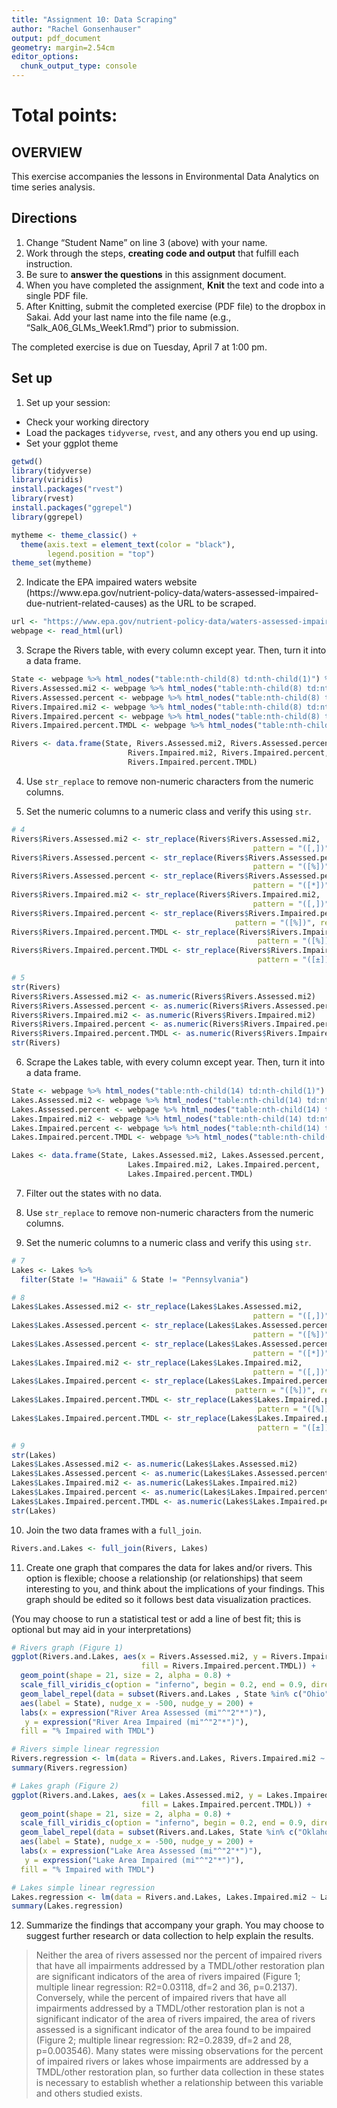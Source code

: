 ```yaml
---
title: "Assignment 10: Data Scraping"
author: "Rachel Gonsenhauser"
output: pdf_document
geometry: margin=2.54cm
editor_options: 
  chunk_output_type: console
---
```


# Total points:

## OVERVIEW

This exercise accompanies the lessons in Environmental Data Analytics on time series analysis. 

## Directions
1. Change "Student Name" on line 3 (above) with your name.
3. Work through the steps, **creating code and output** that fulfill each instruction.
4. Be sure to **answer the questions** in this assignment document.
6. When you have completed the assignment, **Knit** the text and code into a single PDF file.
8. After Knitting, submit the completed exercise (PDF file) to the dropbox in Sakai. Add your last name into the file name (e.g., "Salk_A06_GLMs_Week1.Rmd") prior to submission.

The completed exercise is due on Tuesday, April 7 at 1:00 pm.

## Set up 
1. Set up your session:

* Check your working directory
* Load the packages `tidyverse`, `rvest`, and any others you end up using.
* Set your ggplot theme

```r
getwd()
library(tidyverse)
library(viridis)
install.packages("rvest")
library(rvest)
install.packages("ggrepel")
library(ggrepel)

mytheme <- theme_classic() +
  theme(axis.text = element_text(color = "black"), 
        legend.position = "top")
theme_set(mytheme)
```

2. Indicate the EPA impaired waters website (https://www.epa.gov/nutrient-policy-data/waters-assessed-impaired-due-nutrient-related-causes) as the URL to be scraped. 

```r
url <- "https://www.epa.gov/nutrient-policy-data/waters-assessed-impaired-due-nutrient-related-causes"
webpage <- read_html(url)
```

3. Scrape the Rivers table, with every column except year. Then, turn it into a data frame.

```r

State <- webpage %>% html_nodes("table:nth-child(8) td:nth-child(1)") %>% html_text()
Rivers.Assessed.mi2 <- webpage %>% html_nodes("table:nth-child(8) td:nth-child(2)") %>% html_text()
Rivers.Assessed.percent <- webpage %>% html_nodes("table:nth-child(8) td:nth-child(3)") %>% html_text()
Rivers.Impaired.mi2 <- webpage %>% html_nodes("table:nth-child(8) td:nth-child(4)") %>% html_text()
Rivers.Impaired.percent <- webpage %>% html_nodes("table:nth-child(8) td:nth-child(5)") %>% html_text()
Rivers.Impaired.percent.TMDL <- webpage %>% html_nodes("table:nth-child(8) td:nth-child(6)") %>% html_text()

Rivers <- data.frame(State, Rivers.Assessed.mi2, Rivers.Assessed.percent, 
                          Rivers.Impaired.mi2, Rivers.Impaired.percent, 
                          Rivers.Impaired.percent.TMDL)
```

4. Use `str_replace` to remove non-numeric characters from the numeric columns. 

5. Set the numeric columns to a numeric class and verify this using `str`.

```r
# 4
Rivers$Rivers.Assessed.mi2 <- str_replace(Rivers$Rivers.Assessed.mi2,
                                                      pattern = "([,])", replacement = "")  
Rivers$Rivers.Assessed.percent <- str_replace(Rivers$Rivers.Assessed.percent,
                                                      pattern = "([%])", replacement = "")
Rivers$Rivers.Assessed.percent <- str_replace(Rivers$Rivers.Assessed.percent,
                                                      pattern = "([*])", replacement = "")
Rivers$Rivers.Impaired.mi2 <- str_replace(Rivers$Rivers.Impaired.mi2,
                                                      pattern = "([,])", replacement = "")  
Rivers$Rivers.Impaired.percent <- str_replace(Rivers$Rivers.Impaired.percent, 
                                                  pattern = "([%])", replacement = "")
Rivers$Rivers.Impaired.percent.TMDL <- str_replace(Rivers$Rivers.Impaired.percent.TMDL, 
                                                       pattern = "([%])", replacement = "")
Rivers$Rivers.Impaired.percent.TMDL <- str_replace(Rivers$Rivers.Impaired.percent.TMDL, 
                                                       pattern = "([±])", replacement = "")

# 5
str(Rivers)
Rivers$Rivers.Assessed.mi2 <- as.numeric(Rivers$Rivers.Assessed.mi2)
Rivers$Rivers.Assessed.percent <- as.numeric(Rivers$Rivers.Assessed.percent)
Rivers$Rivers.Impaired.mi2 <- as.numeric(Rivers$Rivers.Impaired.mi2)
Rivers$Rivers.Impaired.percent <- as.numeric(Rivers$Rivers.Impaired.percent)
Rivers$Rivers.Impaired.percent.TMDL <- as.numeric(Rivers$Rivers.Impaired.percent.TMDL)
str(Rivers)
```

6. Scrape the Lakes table, with every column except year. Then, turn it into a data frame.

```r
State <- webpage %>% html_nodes("table:nth-child(14) td:nth-child(1)") %>% html_text()
Lakes.Assessed.mi2 <- webpage %>% html_nodes("table:nth-child(14) td:nth-child(2)") %>% html_text()
Lakes.Assessed.percent <- webpage %>% html_nodes("table:nth-child(14) td:nth-child(3)") %>% html_text()
Lakes.Impaired.mi2 <- webpage %>% html_nodes("table:nth-child(14) td:nth-child(4)") %>% html_text()
Lakes.Impaired.percent <- webpage %>% html_nodes("table:nth-child(14) td:nth-child(5)") %>% html_text()
Lakes.Impaired.percent.TMDL <- webpage %>% html_nodes("table:nth-child(14) td:nth-child(6)") %>% html_text()

Lakes <- data.frame(State, Lakes.Assessed.mi2, Lakes.Assessed.percent, 
                          Lakes.Impaired.mi2, Lakes.Impaired.percent, 
                          Lakes.Impaired.percent.TMDL)
```

7. Filter out the states with no data. 

8. Use `str_replace` to remove non-numeric characters from the numeric columns. 

9. Set the numeric columns to a numeric class and verify this using `str`.
```r
# 7
Lakes <- Lakes %>%
  filter(State != "Hawaii" & State != "Pennsylvania")

# 8
Lakes$Lakes.Assessed.mi2 <- str_replace(Lakes$Lakes.Assessed.mi2,
                                                      pattern = "([,])", replacement = "")  
Lakes$Lakes.Assessed.percent <- str_replace(Lakes$Lakes.Assessed.percent,
                                                      pattern = "([%])", replacement = "")
Lakes$Lakes.Assessed.percent <- str_replace(Lakes$Lakes.Assessed.percent,
                                                      pattern = "([*])", replacement = "")
Lakes$Lakes.Impaired.mi2 <- str_replace(Lakes$Lakes.Impaired.mi2,
                                                      pattern = "([,])", replacement = "")  
Lakes$Lakes.Impaired.percent <- str_replace(Lakes$Lakes.Impaired.percent, 
                                                  pattern = "([%])", replacement = "")
Lakes$Lakes.Impaired.percent.TMDL <- str_replace(Lakes$Lakes.Impaired.percent.TMDL, 
                                                       pattern = "([%])", replacement = "")
Lakes$Lakes.Impaired.percent.TMDL <- str_replace(Lakes$Lakes.Impaired.percent.TMDL, 
                                                       pattern = "([±])", replacement = "")

# 9
str(Lakes)
Lakes$Lakes.Assessed.mi2 <- as.numeric(Lakes$Lakes.Assessed.mi2)
Lakes$Lakes.Assessed.percent <- as.numeric(Lakes$Lakes.Assessed.percent)
Lakes$Lakes.Impaired.mi2 <- as.numeric(Lakes$Lakes.Impaired.mi2)
Lakes$Lakes.Impaired.percent <- as.numeric(Lakes$Lakes.Impaired.percent)
Lakes$Lakes.Impaired.percent.TMDL <- as.numeric(Lakes$Lakes.Impaired.percent.TMDL)
str(Lakes)
```

10. Join the two data frames with a `full_join`.

```r
Rivers.and.Lakes <- full_join(Rivers, Lakes)
```

11. Create one graph that compares the data for lakes and/or rivers. This option is flexible; choose a relationship (or relationships) that seem interesting to you, and think about the implications of your findings. This graph should be edited so it follows best data visualization practices. 

(You may choose to run a statistical test or add a line of best fit; this is optional but may aid in your interpretations)
```r
# Rivers graph (Figure 1)
ggplot(Rivers.and.Lakes, aes(x = Rivers.Assessed.mi2, y = Rivers.Impaired.mi2, 
                             fill = Rivers.Impaired.percent.TMDL)) +
  geom_point(shape = 21, size = 2, alpha = 0.8) + 
  scale_fill_viridis_c(option = "inferno", begin = 0.2, end = 0.9, direction = -1) +
  geom_label_repel(data = subset(Rivers.and.Lakes , State %in% c("Ohio", "Oregon", "California", "Idaho", "Kansas", "Michigan", "Pennsylvania", "Maine", "North Dakota", "Colorado")), 
  aes(label = State), nudge_x = -500, nudge_y = 200) +
  labs(x = expression("River Area Assessed (mi"^"2"*")"),
   y = expression("River Area Impaired (mi"^"2"*")"), 
  fill = "% Impaired with TMDL")

# Rivers simple linear regression
Rivers.regression <- lm(data = Rivers.and.Lakes, Rivers.Impaired.mi2 ~ Rivers.Assessed.mi2 + Rivers.Impaired.percent.TMDL)
summary(Rivers.regression)

# Lakes graph (Figure 2)
ggplot(Rivers.and.Lakes, aes(x = Lakes.Assessed.mi2, y = Lakes.Impaired.mi2,
                             fill = Lakes.Impaired.percent.TMDL)) +
  geom_point(shape = 21, size = 2, alpha = 0.8) + 
  scale_fill_viridis_c(option = "inferno", begin = 0.2, end = 0.9, direction = -1) +
  geom_label_repel(data = subset(Rivers.and.Lakes, State %in% c("Oklahoma", "Wisconsin", "North Dakota", "Michigan", "Louisiana", "Utah", "New York", "Montana", "Washington", "Tennessee")), 
  aes(label = State), nudge_x = -500, nudge_y = 200) +
  labs(x = expression("Lake Area Assessed (mi"^"2"*")"),
   y = expression("Lake Area Impaired (mi"^"2"*")"), 
  fill = "% Impaired with TMDL")

# Lakes simple linear regression
Lakes.regression <- lm(data = Rivers.and.Lakes, Lakes.Impaired.mi2 ~ Lakes.Assessed.mi2 + Lakes.Impaired.percent.TMDL)
summary(Lakes.regression)
```

12. Summarize the findings that accompany your graph. You may choose to suggest further research or data collection to help explain the results.

>
  Neither the area of rivers assessed nor the percent of impaired rivers that have all impairments addressed by a TMDL/other restoration plan are significant indicators of the area of rivers impaired (Figure 1; multiple linear regression: R2=0.03118, df=2 and 36, p=0.2137). 
  Conversely, while the  percent of impaired rivers that have all impairments addressed by a TMDL/other restoration plan is not a significant indicator of the area of rivers impaired, the area of rivers assessed is a significant indicator of the area found to be impaired (Figure 2; multiple linear regression: R2=0.2839, df=2 and 28, p=0.003546).
  Many states were missing observations for the percent of impaired rivers or lakes whose impairments are addressed by a TMDL/other restoration plan, so further data collection in these states is necessary to establish whether a relationship between this variable and others studied exists.
